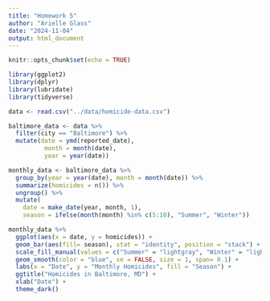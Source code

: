 ```yaml
---
title: "Homework 5"
author: "Arielle Glass"
date: "2024-11-04"
output: html_document
---
```


```r
knitr::opts_chunk$set(echo = TRUE)
```

```r

library(ggplot2)
library(dplyr)
library(lubridate)
library(tidyverse)

```

```r

data <- read.csv("../data/homicide-data.csv")

baltimore_data <- data %>%
  filter(city == "Baltimore") %>%
  mutate(date = ymd(reported_date),
          month = month(date),
          year = year(date))

monthly_data <- baltimore_data %>%
  group_by(year = year(date), month = month(date)) %>%
  summarize(homicides = n()) %>%
  ungroup() %>%
  mutate(
    date = make_date(year, month, 1),
    season = ifelse(month(month) %in% c(5:10), "Summer", "Winter"))

monthly_data %>%
  ggplot(aes(x = date, y = homicides)) +
  geom_bar(aes(fill= season), stat = "identity", position = "stack") +
  scale_fill_manual(values = c("Summer" = "lightgray", "Winter" = "lightblue")) + 
  geom_smooth(color = "blue", se = FALSE, size = 1, span= 0.1) +
  labs(x = "Date", y = "Monthly Homicides", fill = "Season") +
  ggtitle("Homicides in Baltimore, MD") +
  xlab("Date") +
  theme_dark()


```



